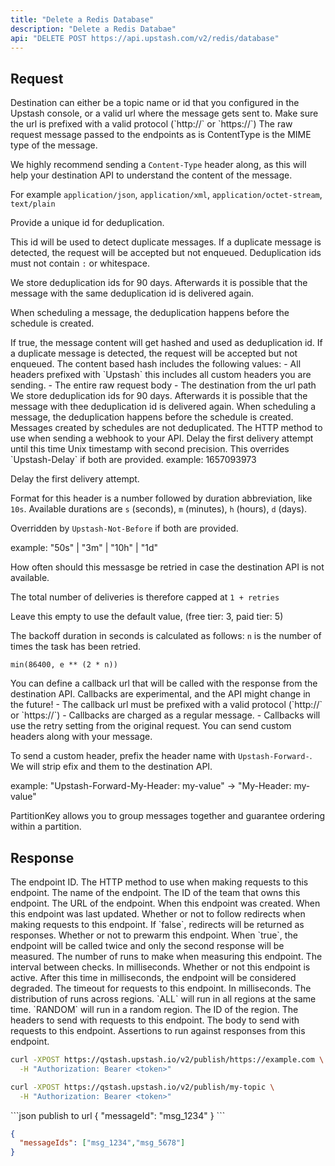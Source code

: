 ```yaml
---
title: "Delete a Redis Database"
description: "Delete a Redis Databae"
api: "DELETE POST https://api.upstash.com/v2/redis/database"
---
```


## Request

<ParamField path="destination" type="string" required>
Destination can either be a topic name or id that you configured in the Upstash console,
or a valid url where the message gets sent to.
Make sure the url is prefixed with a valid protocol (`http://` or `https://`)
</ParamField>


<ParamField body="body" type="string" >
The raw request message passed to the endpoints as is
</ParamField>


<ParamField header="ContentType" type="string" >
ContentType is the MIME type of the message.

 We highly recommend sending a `Content-Type` header along, as this will help your destination
 API to understand the content of the message.

 For example `application/json`, `application/xml`, `application/octet-stream`, `text/plain`
 </ParamField>


 <ParamField header="Upstash-Deduplication-Id" type="string" >
  Provide a unique id for deduplication.

  This id will be used to detect duplicate messages.
  If a duplicate message is detected, the request will be accepted but not enqueued.
  Deduplication ids must not contain `:` or whitespace.

  We store deduplication ids for 90 days. Afterwards it is possible that the message with the same deduplication id is delivered again.

  When scheduling a message, the deduplication happens before the schedule is created.
</ParamField>

<ParamField header="Upstash-Content-Based-Deduplication" type="boolean" >
If true, the message content will get hashed and used as deduplication id.
If a duplicate message is detected, the request will be accepted but not enqueued.
The content based hash includes the following values:
- All headers prefixed with `Upstash` this includes all custom headers you are sending.
- The entire raw request body
- The destination from the url path
We store deduplication ids for 90 days. Afterwards it is possible that the message with thee deduplication id is delivered again.
When scheduling a message, the deduplication happens before the schedule is created.
Messages created by schedules are not deduplicated.

</ParamField>
<ParamField header="Upstash-Method" type="string" default="POST" >
	The HTTP method to use when sending a webhook to your API.


</ParamField>

<ParamField header="Upstash-Not-Before" type="int" >
 Delay the first delivery attempt until this time
 Unix timestamp with second precision.
 This overrides `Upstash-Delay` if both are provided.
 example: 1657093973
</ParamField>

<ParamField header="Upstash-Delay" type="string" >

 Delay the first delivery attempt.

 Format for this header is a number followed by duration abbreviation, like `10s`.
 Available durations are `s` (seconds), `m` (minutes), `h` (hours), `d` (days).

 Overridden by `Upstash-Not-Before` if both are provided.

 example: "50s" | "3m" | "10h" | "1d"

</ParamField>

<ParamField header="Upstash-Retries" type="int" default={3} >
 How often should this messasge be retried in case the destination API is not available.

 The total number of deliveries is therefore capped at `1 + retries`

 Leave this empty to use the default value, (free tier: 3, paid tier: 5)

 The backoff duration in seconds is calculated as follows:
 `n` is the number of times the task has been retried.

 `min(86400, e ** (2 * n))`


</ParamField>
<ParamField header="Upstash-Callback" type="string" >
You can define a callback url that will be called with the response from the destination API.
Callbacks are experimental, and the API might change in the future!
- The callback url must be prefixed with a valid protocol (`http://` or `https://`)
- Callbacks are charged as a regular message.
- Callbacks will use the retry setting from the original request.
</ParamField>

<ParamField header="Upstash-Forward-*" type="string" >
 You can send custom headers along with your message.

 To send a custom header, prefix the header name with `Upstash-Forward-`. We will strip efix and them to the destination API.

 example: "Upstash-Forward-My-Header: my-value" -> "My-Header: my-value"
</ParamField>


<ParamField header="Upstash-Partition-Key" type="string" >
PartitionKey allows you to group messages together and guarantee ordering within a partition.
</ParamField>

## Response

<ResponseField name="id" type="string" required>
  The endpoint ID.
</ResponseField>
<ResponseField name="method" type="string" required>
The HTTP method to use when making requests to this endpoint.
</ResponseField>
<ResponseField name="name" type="string" required>
The name of the endpoint.
</ResponseField>
<ResponseField name="teamId" type="string" required>
The ID of the team that owns this endpoint.
</ResponseField>
<ResponseField name="url" type="string" required>
The URL of the endpoint.
</ResponseField>
<ResponseField name="createdAt" type="string" required>
When this endpoint was created.
</ResponseField>


<ResponseField name="updatedAt" type="string" required>
When this endpoint was last updated.
</ResponseField>
<ResponseField name="followRedirects" type="boolean" required>
Whether or not to follow redirects when making requests to this endpoint.
If `false`, redirects will be returned as responses.
</ResponseField>
<ResponseField name="prewarm" type="boolean" required>
Whether or not to prewarm this endpoint.
When `true`, the endpoint will be called twice and only the second response will be measured.
</ResponseField>
<ResponseField name="runs" type="number" required>
The number of runs to make when measuring this endpoint.
</ResponseField>
<ResponseField name="interval" type="number" required>
The interval between checks. In milliseconds.
</ResponseField>
<ResponseField name="active" type="boolean" required>
Whether or not this endpoint is active.
</ResponseField>
<ResponseField name="degradedAfter" type="number">
After this time in milliseconds, the endpoint will be considered degraded.
</ResponseField>
<ResponseField name="timeout" type="number" required>
The timeout for requests to this endpoint. In milliseconds.
</ResponseField>
<ResponseField name="distribution" type="ALL | RANDOM" required>
The distribution of runs across regions. `ALL` will run in all regions at the same time. `RANDOM` will run in a random region.
</ResponseField>

<ResponseField name="regions" type="Array" required>
  <Expandable title="properties">

  <ResponseField name="id" type="string" required>
    The ID of the region.
  </ResponseField>
</Expandable>
</ResponseField>


<ResponseField name="headers" type="Record<string, string>" >
  The headers to send with requests to this endpoint.
</ResponseField>

<ResponseField name="body" type="string" >
  The body to send with requests to this endpoint.
</ResponseField>

<ResponseField name="assertions" type="Array" >
  Assertions to run against responses from this endpoint.
</ResponseField>


<RequestExample>



```sh publish to url
curl -XPOST https://qstash.upstash.io/v2/publish/https://example.com \
  -H "Authorization: Bearer <token>"
```

```sh publish to topic
curl -XPOST https://qstash.upstash.io/v2/publish/my-topic \
  -H "Authorization: Bearer <token>"
```




</RequestExample>

<ResponseExample>
```json publish to url
{
  "messageId": "msg_1234"
}
```


```json publish to topic
{
  "messageIds": ["msg_1234","msg_5678"]
}
```
</ResponseExample>
